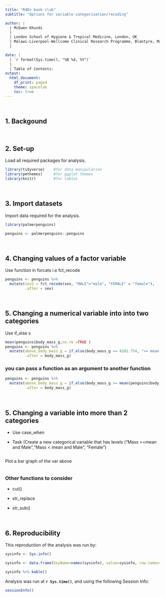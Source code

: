 ```yaml
---
title: "R4Ds book club"
subtitle: "Options for variable categorisation/recoding"

author: |
  | McEwen Khundi
  |
  | London School of Hygiene & Tropical Medicine, London, UK
  | Malawi-Liverpool-Wellcome Clinical Research Programme, Blantyre, Malawi
  |

date: | 
  | `r format(Sys.time(), "%B %d, %Y")`
  |
  | Table of Contents:
output: 
  html_document:
    df_print: paged
    theme: spacelab
    toc: true
---
```


<br>

## 1. Backgound

<br>

## 2. Set-up

Load all required packages for analysis.

```r
library(tidyverse)    #for data manipulation
library(pmthemes)     #for ggplot themes
library(knitr)        #for tables

```

<br>

## 3. Import datasets

Import data required for the analysis.

```r
library(palmerpenguins)

penguins <- palmerpenguins::penguins

```

<br>

## 4. Changing values of a factor variable

Use function in forcats i.e fct_recode

```r
penguins <- penguins %>%
  mutate(sex2 = fct_recode(sex, "MALE"="male", "FEMALE" = "female"),
         .after = sex)
```

<br>

## 5. Changing a numerical variable into into two categories

Use if_else s

```r
mean(penguins$body_mass_g,na.rm =TRUE )
penguins <- penguins %>%
  mutate(above_body_mass_g = if_else(body_mass_g >= 4201.754, ">= mean mass", "< mean mass"),
         .after = body_mass_g)
```

### you can pass a function as an argument to another function

```r

penguins <- penguins %>%
  mutate(above_body_mass_g = if_else(body_mass_g >= mean(penguins$body_mass_g,na.rm =TRUE ), ">= mean mass", "< mean mass"),
         .after = body_mass_g)
```

<br>

## 5. Changing a variable into more than 2 categories

-   Use case_when

-   Task (Create a new categorical variable that has levels ("Mass \>=mean and Male","Mass \< mean and Male", "Female")

```r

```

Plot a bar graph of the var above

```r

```

### Other functions to consider

-   cut()

-   str_replace

-   str_sub()

<br>

## 6. Reproducibility

This reproduction of the analysis was run by:

```r

sysinfo <- Sys.info()

sysinfo <- data.frame(keyName=names(sysinfo), value=sysinfo, row.names=NULL)

sysinfo %>% kable()
```

Analysis was run at **`r Sys.time()`**, and using the following Session Info:

```r
sessionInfo()
```

